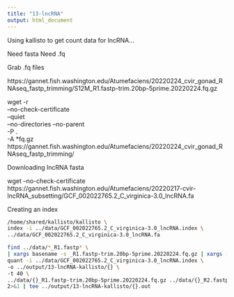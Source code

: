 ```yaml
---
title: "13-lncRNA"
output: html_document
---
```


Using kallisto to get count data for lncRNA...

Need fasta
Need .fq

Grab .fq files

https://gannet.fish.washington.edu/Atumefaciens/20220224_cvir_gonad_RNAseq_fastp_trimming/S12M_R1.fastp-trim.20bp-5prime.20220224.fq.gz



wget -r \
--no-check-certificate \
--quiet \
--no-directories --no-parent \
-P . \
-A *fq.gz \
https://gannet.fish.washington.edu/Atumefaciens/20220224_cvir_gonad_RNAseq_fastp_trimming/



Downloading lncRNA fasta

wget --no-check-certificate https://gannet.fish.washington.edu/Atumefaciens/20220217-cvir-lncRNA_subsetting/GCF_002022765.2_C_virginica-3.0_lncRNA.fa



Creating an index
```bash
/home/shared/kallisto/kallisto \
index -i ../data/GCF_002022765.2_C_virginica-3.0_lncRNA.index \
../data/GCF_002022765.2_C_virginica-3.0_lncRNA.fa
```



```bash
find ../data/*_R1.fastp* \
| xargs basename -s _R1.fastp-trim.20bp-5prime.20220224.fq.gz | xargs -I{} /home/shared/kallisto/kallisto \
quant -i ../data/GCF_002022765.2_C_virginica-3.0_lncRNA.index \
-o ../output/13-lncRNA-kallisto/{} \
-t 40 \
../data/{}_R1.fastp-trim.20bp-5prime.20220224.fq.gz ../data/{}_R2.fastp-trim.20bp-5prime.20220224.fq.gz \
2>&1 | tee ../output/13-lncRNA-kallisto/{}.out
```








